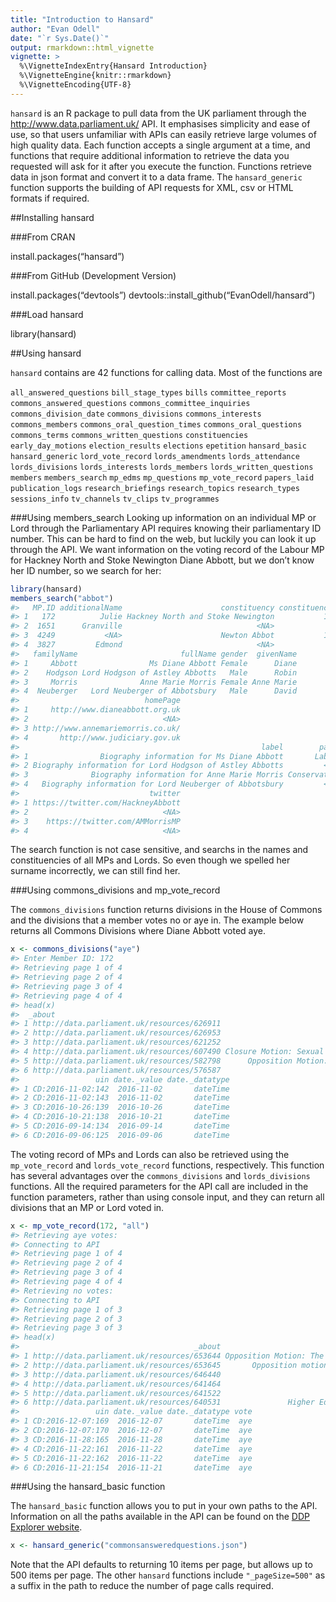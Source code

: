 ```yaml
---
title: "Introduction to Hansard"
author: "Evan Odell"
date: "`r Sys.Date()`"
output: rmarkdown::html_vignette
vignette: >
  %\VignetteIndexEntry{Hansard Introduction}
  %\VignetteEngine{knitr::rmarkdown}
  %\VignetteEncoding{UTF-8}
---
```


`hansard` is an R package to pull data from the UK parliament through the <http://www.data.parliament.uk/> API. It emphasises simplicity and ease of use, so that users unfamiliar with APIs can easily retrieve large volumes of high quality data. Each function accepts a single argument at a time, and functions that require additional information to retrieve the data you requested will ask for it after you execute the function. Functions retrieve data in json format and convert it to a data frame. The `hansard_generic` function supports the building of API requests for XML, csv or HTML formats if required.

##Installing hansard

###From CRAN

install.packages("hansard")

###From GitHub (Development Version)

install.packages("devtools")
devtools::install_github("EvanOdell/hansard")

###Load hansard

library(hansard)

##Using hansard

`hansard` contains are 42 functions for calling data. Most of the functions are 

`all_answered_questions`
`bill_stage_types`
`bills`
`committee_reports`
`commons_answered_questions`
`commons_committee_inquiries`
`commons_division_date`
`commons_divisions`
`commons_interests`
`commons_members`
`commons_oral_question_times`
`commons_oral_questions`
`commons_terms`
`commons_written_questions`
`constituencies`
`early_day_motions`
`election_results`
`elections`
`epetition`
`hansard_basic`
`hansard_generic`
`lord_vote_record`
`lords_amendments`
`lords_attendance`
`lords_divisions`
`lords_interests`
`lords_members`
`lords_written_questions`
`members`
`members_search`
`mp_edms`
`mp_questions`
`mp_vote_record`
`papers_laid`
`publication_logs`
`research_briefings`
`research_topics`
`research_types`
`sessions_info`
`tv_channels`
`tv_clips`
`tv_programmes`


###Using members_search
Looking up information on an individual MP or Lord through the Parliamentary API requires knowing their parliamentary ID number. This can be hard to find on the web, but luckily you can look it up through the API. We want information on the voting record of the Labour MP for Hackney North and Stoke Newington Diane Abbott, but we don't know her ID number, so we search for her:

```r
library(hansard)
members_search("abbot")
#>   MP.ID additionalName                      constituency constituencyCode
#> 1   172          Julie Hackney North and Stoke Newington           146966
#> 2  1651      Granville                              <NA>               NA
#> 3  4249           <NA>                      Newton Abbot           147092
#> 4  3827         Edmond                              <NA>               NA
#>   familyName                       fullName gender  givenName
#> 1     Abbott                Ms Diane Abbott Female      Diane
#> 2    Hodgson Lord Hodgson of Astley Abbotts   Male      Robin
#> 3     Morris              Anne Marie Morris Female Anne Marie
#> 4  Neuberger   Lord Neuberger of Abbotsbury   Male      David
#>                            homePage
#> 1     http://www.dianeabbott.org.uk
#> 2                              <NA>
#> 3 http://www.annemariemorris.co.uk/
#> 4       http://www.judiciary.gov.uk
#>                                                      label        party
#> 1                Biography information for Ms Diane Abbott       Labour
#> 2 Biography information for Lord Hodgson of Astley Abbotts         <NA>
#> 3              Biography information for Anne Marie Morris Conservative
#> 4   Biography information for Lord Neuberger of Abbotsbury         <NA>
#>                             twitter
#> 1 https://twitter.com/HackneyAbbott
#> 2                              <NA>
#> 3    https://twitter.com/AMMorrisMP
#> 4                              <NA>

```
The search function is not case sensitive, and searchs in the names and constituencies of all MPs and Lords. So even though we spelled her surname incorrectly, we can still find her.


###Using commons_divisions and mp_vote_record

The `commons_divisions` function returns divisions in the House of Commons and the divisions that a member votes no or aye in. The example below returns all Commons Divisions where Diane Abbott voted aye.

```r
x <- commons_divisions("aye")
#> Enter Member ID: 172
#> Retrieving page 1 of 4
#> Retrieving page 2 of 4
#> Retrieving page 3 of 4
#> Retrieving page 4 of 4
#> head(x)
#>  _about                                                              title
#> 1 http://data.parliament.uk/resources/626911                            Opposition Motion: Community Pharmacies
#> 2 http://data.parliament.uk/resources/626953                           Opposition Motion: Police Officer Safety
#> 3 http://data.parliament.uk/resources/621252                                           Opposition Motion: Yemen
#> 4 http://data.parliament.uk/resources/607490 Closure Motion: Sexual Offences (Pardons Etc.) Bill second reading
#> 5 http://data.parliament.uk/resources/582798      Opposition Motion: NHS sustainabiliy and transformation plans
#> 6 http://data.parliament.uk/resources/576587                                Finance Bill: Report Stage Amdt 174
#>                 uin date._value date._datatype
#> 1 CD:2016-11-02:142  2016-11-02       dateTime
#> 2 CD:2016-11-02:143  2016-11-02       dateTime
#> 3 CD:2016-10-26:139  2016-10-26       dateTime
#> 4 CD:2016-10-21:138  2016-10-21       dateTime
#> 5 CD:2016-09-14:134  2016-09-14       dateTime
#> 6 CD:2016-09-06:125  2016-09-06       dateTime

```

The voting record of MPs and Lords can also be retrieved using the `mp_vote_record` and `lords_vote_record` functions, respectively. This function has several advantages over the `commons_divisions` and `lords_divisions` functions. All the required parameters for the API call are included in the function parameters, rather than using console input, and they can return all divisions that an MP or Lord voted in.

```r
x <- mp_vote_record(172, "all")
#> Retrieving aye votes:
#> Connecting to API
#> Retrieving page 1 of 4
#> Retrieving page 2 of 4
#> Retrieving page 3 of 4
#> Retrieving page 4 of 4
#> Retrieving no votes:
#> Connecting to API
#> Retrieving page 1 of 3
#> Retrieving page 2 of 3
#> Retrieving page 3 of 3
#> head(x)
#>                                       _about                                                                       title
#> 1 http://data.parliament.uk/resources/653644 Opposition Motion: The Government's plan for Brexit (Prime Minister's Amdt)
#> 2 http://data.parliament.uk/resources/653645       Opposition motion: The Government's plan for Brexit motion as amended
#> 3 http://data.parliament.uk/resources/646440                             Digital Economy Bill: Report Stage New Clause 8
#> 4 http://data.parliament.uk/resources/641464                            Opposition Motion: Education and Social Mobility
#> 5 http://data.parliament.uk/resources/641522                          Opposition Motion: National Health Service Funding
#> 6 http://data.parliament.uk/resources/640531               Higher Education and Research Bill: Report Stage New Clause 2
#>                 uin date._value date._datatype vote
#> 1 CD:2016-12-07:169  2016-12-07       dateTime  aye
#> 2 CD:2016-12-07:170  2016-12-07       dateTime  aye
#> 3 CD:2016-11-28:165  2016-11-28       dateTime  aye
#> 4 CD:2016-11-22:161  2016-11-22       dateTime  aye
#> 5 CD:2016-11-22:162  2016-11-22       dateTime  aye
#> 6 CD:2016-11-21:154  2016-11-21       dateTime  aye

```


###Using the hansard_basic function

The `hansard_basic` function allows you to put in your own paths to the API. Information on all the paths available in the API can be found on the [DDP Explorer website](http://explore.data.parliament.uk/).

```r
x <- hansard_generic("commonsansweredquestions.json")
```

Note that the API defaults to returning 10 items per page, but allows up to 500 items per page. The other `hansard` functions include `"_pageSize=500"` as a suffix in the path to reduce the number of page calls required.
